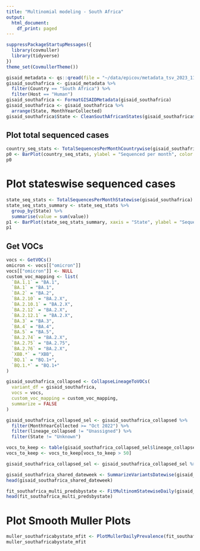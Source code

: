 ```yaml
---
title: "Multinomial modeling - South Africa"
output:
  html_document:
    df_print: paged
---
```



```r
suppressPackageStartupMessages({
  library(covmuller)
  library(tidyverse)
})
theme_set(CovmullerTheme())
```

```r
gisaid_metadata <- qs::qread(file = "~/data/epicov/metadata_tsv_2023_11_06.qs")
gisaid_southafrica <- gisaid_metadata %>%
  filter(Country == "South Africa") %>%
  filter(Host == "Human")
gisaid_southafrica <- FormatGISAIDMetadata(gisaid_southafrica)
gisaid_southafrica <- gisaid_southafrica %>%
  arrange(State, MonthYearCollected)
gisaid_southafrica$State <- CleanSouthAfricanStates(gisaid_southafrica$State)
```

## Plot total sequenced cases


```r
country_seq_stats <- TotalSequencesPerMonthCountrywise(gisaid_southafrica, rename_country_as_state = TRUE)
p0 <- BarPlot(country_seq_stats, ylabel = "Sequenced per month", color = "slateblue1", label_si = TRUE, xangle = 90, title = "South Africa")
p0
```

# Plot stateswise sequenced cases

```r
state_seq_stats <- TotalSequencesPerMonthStatewise(gisaid_southafrica)
state_seq_stats_summary <- state_seq_stats %>%
  group_by(State) %>%
  summarise(value = sum(value))
p1 <- BarPlot(state_seq_stats_summary, xaxis = "State", ylabel = "Sequenced per month", color = "slateblue1", label_si = TRUE, xangle = 90, title = "South Africa")
p1
```

## Get VOCs

```r
vocs <- GetVOCs()
omicron <- vocs[["omicron"]]
vocs[["omicron"]] <- NULL
custom_voc_mapping <- list(
  `BA.1.1` = "BA.1",
  `BA.1` = "BA.1",
  `BA.2` = "BA.2",
  `BA.2.10` = "BA.2.X",
  `BA.2.10.1` = "BA.2.X",
  `BA.2.12` = "BA.2.X",
  `BA.2.12.1` = "BA.2.X",
  `BA.3` = "BA.3",
  `BA.4` = "BA.4",
  `BA.5` = "BA.5",
  `BA.2.74` = "BA.2.X",
  `BA.2.75` = "BA.2.75",
  `BA.2.76` = "BA.2.X",
  `XBB.*` = "XBB",
  `BQ.1` = "BQ.1+",
  `BQ.1.*` = "BQ.1+"
)
```

```r
gisaid_southafrica_collapsed <- CollapseLineageToVOCs(
  variant_df = gisaid_southafrica,
  vocs = vocs,
  custom_voc_mapping = custom_voc_mapping,
  summarize = FALSE
)

gisaid_southafrica_collapsed_sel <- gisaid_southafrica_collapsed %>%
  filter(MonthYearCollected >= "Oct 2022") %>%
  filter(lineage_collapsed != "Unassigned") %>%
  filter(State != "Unknown")

vocs_to_keep <- table(gisaid_southafrica_collapsed_sel$lineage_collapsed)
vocs_to_keep <- vocs_to_keep[vocs_to_keep > 50]

gisaid_southafrica_collapsed_sel <- gisaid_southafrica_collapsed_sel %>% filter(lineage_collapsed %in% names(vocs_to_keep))

gisaid_southafrica_shared_dateweek <- SummarizeVariantsDatewise(gisaid_southafrica_collapsed_sel, by_state = TRUE)
head(gisaid_southafrica_shared_dateweek)
```

```r
fit_southafrica_multi_predsbystate <- FitMultinomStatewiseDaily(gisaid_southafrica_shared_dateweek)
head(fit_southafrica_multi_predsbystate)
```

# Plot Smooth Muller Plots

```r
muller_southafricabystate_mfit <- PlotMullerDailyPrevalence(fit_southafrica_multi_predsbystate, ncol = 3)
muller_southafricabystate_mfit
```
